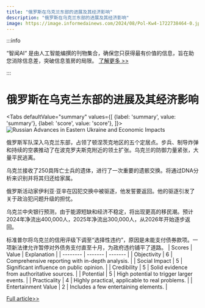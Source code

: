 ```yaml
---
title: "俄罗斯在乌克兰东部的进展及其经济影响"
description: "俄罗斯在乌克兰东部的进展及其经济影响"
image: https://image.informedainews.com/2024/08/Pol-Kw4-1722738464-0.jpg
---
```



:::info

“智闻AI“ 是由人工智能编撰的刊物集合，确保您只获得最有价值的信息，旨在助您消除信息差，突破信息茧房的局限。  [了解更多 >>](/)

:::

# 俄罗斯在乌克兰东部的进展及其经济影响


<Tabs
	defaultValue="summary"
	values={[
	{label: 'summary', value: 'summary'},
	{label: 'score', value: 'score'},
]}>
<TabItem value="summary">
<img
  src="https://image.informedainews.com/2024/08/Pol-Kw4-1722738464-0.jpg"
  alt="Russian Advances in Eastern Ukraine and Economic Impacts"
/>



俄罗斯军队深入乌克兰东部，占领了顿涅茨克地区的五个定居点。步兵、制导炸弹和持续的空袭推动了在波克罗夫斯克附近的领土扩张。乌克兰的防御力量紧张，大量平民逃离。

乌克兰接收了250具阵亡士兵的遗体，进行了一次重要的遗骸交换。将通过DNA分析来识别并将其归还给家属。

俄罗斯活动家伊利亚·亚辛在囚犯交换中被驱逐，他发誓要返回。他的驱逐引发了关于政治犯问题升级的担忧。

乌克兰中央银行预测，由于能源短缺和经济不稳定，将出现更高的移民潮。预计2024年净流出400,000人，2025年净流出300,000人，从2026年开始逐步返回。

标准普尔将乌克兰的信用评级下调至“选择性违约”，原因是未能支付债券款项。一项新法律允许暂停对外债务支付直至十月，为政府违约铺平了道路。
</TabItem>
<TabItem value="score">
	| Scores     | Value   | Explanation |
	| -------- | ------- | ------- |
	| Objectivity  | 6    | Comprehensive reporting with in-depth analysis.    |
	| Social Impact | 5     | Significant influence on public opinion.    |
	| Credibility    | 5    | Solid evidence from authoritative sources.    |
	| Potential    | 5    | High potential to trigger larger events.    |
	| Practicality    | 4    | Highly practical, applicable to real problems.    |
	| Entertainment Value    | 2    | Includes a few entertaining elements.    |
</TabItem>
</Tabs>

[Full article>>](https://www.theguardian.com/world/article/2024/aug/03/ukraine-war-briefing-waves-of-russian-bombings-and-infantry-assaults-drive-major-gains-in-east)
